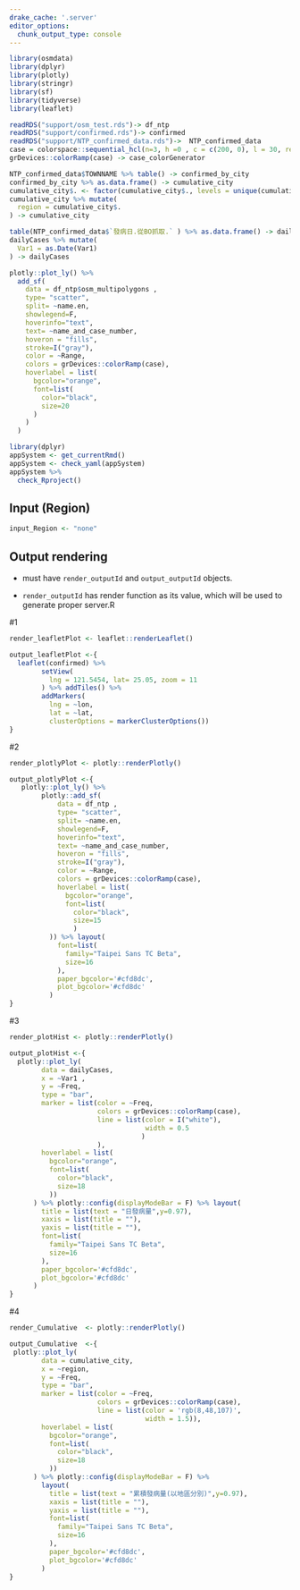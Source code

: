 ```yaml
---
drake_cache: '.server'
editor_options: 
  chunk_output_type: console
---
```


```r
library(osmdata)
library(dplyr)
library(plotly)
library(stringr)
library(sf)
library(tidyverse)
library(leaflet)

readRDS("support/osm_test.rds")-> df_ntp
readRDS("support/confirmed.rds")-> confirmed
readRDS("support/NTP_confirmed_data.rds")->  NTP_confirmed_data
case = colorspace::sequential_hcl(n=3, h =0 , c = c(200, 0), l = 30, rev = TRUE, power = 1.75)
grDevices::colorRamp(case) -> case_colorGenerator

NTP_confirmed_data$TOWNNAME %>% table() -> confirmed_by_city
confirmed_by_city %>% as.data.frame() -> cumulative_city
cumulative_city$. <- factor(cumulative_city$., levels = unique(cumulative_city$.)[order(cumulative_city$Freq, decreasing = F)])
cumulative_city %>% mutate(
  region = cumulative_city$.
) -> cumulative_city

table(NTP_confirmed_data$`發病日.從BO抓取.` ) %>% as.data.frame() -> dailyCases
dailyCases %>% mutate(
  Var1 = as.Date(Var1)
) -> dailyCases
```

```r
plotly::plot_ly() %>%
  add_sf(
    data = df_ntp$osm_multipolygons ,
    type= "scatter",
    split= ~name.en,
    showlegend=F,
    hoverinfo="text",
    text= ~name_and_case_number,
    hoveron = "fills",
    stroke=I("gray"),
    color = ~Range, 
    colors = grDevices::colorRamp(case),
    hoverlabel = list(
      bgcolor="orange",
      font=list(
        color="black",
        size=20
      )
    )
  )
```

```r
library(dplyr)
appSystem <- get_currentRmd()
appSystem <- check_yaml(appSystem)
appSystem %>%
  check_Rproject()
```

## Input (Region)

```r
input_Region <- "none"
```

## Output rendering

  * must have `render_outputId` and `output_outputId` objects.
  
  * `render_outputId` has render function as its value, which will be used to generate proper server.R

#1
```r
render_leafletPlot <- leaflet::renderLeaflet()
```

```r
output_leafletPlot <-{
  leaflet(confirmed) %>% 
        setView(
          lng = 121.5454, lat= 25.05, zoom = 11
        ) %>% addTiles() %>% 
        addMarkers(
          lng = ~lon,
          lat = ~lat,
          clusterOptions = markerClusterOptions())
}
```

#2
```r
render_plotlyPlot <- plotly::renderPlotly()
```

```r
output_plotlyPlot <-{
   plotly::plot_ly() %>%
        plotly::add_sf(
            data = df_ntp ,
            type= "scatter",
            split= ~name.en,
            showlegend=F,
            hoverinfo="text",
            text= ~name_and_case_number,
            hoveron = "fills",
            stroke=I("gray"),
            color = ~Range, 
            colors = grDevices::colorRamp(case),
            hoverlabel = list(
              bgcolor="orange",
              font=list(
                color="black",
                size=15
                )
          )) %>% layout(
            font=list(
              family="Taipei Sans TC Beta",
              size=16
            ),
            paper_bgcolor='#cfd8dc',
            plot_bgcolor='#cfd8dc'
          )
}
```

#3

```r
render_plotHist <- plotly::renderPlotly()
```

```r
output_plotHist <-{
  plotly::plot_ly(
        data = dailyCases,
        x = ~Var1 ,
        y = ~Freq,
        type = "bar",
        marker = list(color = ~Freq,
                      colors = grDevices::colorRamp(case),
                      line = list(color = I("white"),
                                  width = 0.5
                                 )
                      ),
        hoverlabel = list(
          bgcolor="orange",
          font=list(
            color="black",
            size=18
          ))
      ) %>% plotly::config(displayModeBar = F) %>% layout(
        title = list(text = "日發病量",y=0.97),
        xaxis = list(title = ""),
        yaxis = list(title = ""),
        font=list(
          family="Taipei Sans TC Beta",
          size=16
        ),
        paper_bgcolor='#cfd8dc',
        plot_bgcolor='#cfd8dc'
      )
}
```

#4

```r
render_Cumulative  <- plotly::renderPlotly()
```

```r
output_Cumulative  <-{
 plotly::plot_ly(
        data = cumulative_city,
        x = ~region,
        y = ~Freq,
        type = "bar",
        marker = list(color = ~Freq,
                      colors = grDevices::colorRamp(case),
                      line = list(color = 'rgb(8,48,107)',
                                  width = 1.5)),
        hoverlabel = list(
          bgcolor="orange",
          font=list(
            color="black",
            size=18
          ))
      ) %>% plotly::config(displayModeBar = F) %>%
        layout(
          title = list(text = "累積發病量(以地區分別)",y=0.97),
          xaxis = list(title = ""),
          yaxis = list(title = ""),
          font=list(
            family="Taipei Sans TC Beta",
            size=16
          ),
          paper_bgcolor='#cfd8dc',
          plot_bgcolor='#cfd8dc'
        )
}
```
